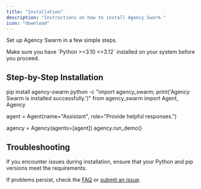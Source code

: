 ```yaml
---
title: "Installation"
description: "Instructions on how to install Agency Swarm."
icon: "download"
---
```


Set up Agency Swarm in a few simple steps.

<Tip>
    Make sure you have `Python >=3.10 <=3.12` installed on your system before you proceed.
</Tip>

## Step-by-Step Installation

<Steps>

<Step title="1. Install via pip" icon="download" iconType="solid">

<CodeBlock language="bash">
pip install agency-swarm
</CodeBlock>
</Step>

<Step title="2. Verify the Installation" icon="check-circle" iconType="solid">

<CodeBlock language="bash">
python -c "import agency_swarm; print('Agency Swarm is installed successfully.')"
</CodeBlock>
</Step>

<Step title="3. Run a Demo" icon="play" iconType="solid">

<CodeBlock language="python">
from agency_swarm import Agent, Agency

agent = Agent(name="Assistant", role="Provide helpful responses.")

agency = Agency(agents=[agent])
agency.run_demo()
</CodeBlock>
</Step>

</Steps>

## Troubleshooting

<Tip>
If you encounter issues during installation, ensure that your Python and pip versions meet the requirements.
</Tip>

If problems persist, check the [FAQ](../faq/faq.md) or [submit an issue](https://github.com/VRSEN/agency-swarm/issues).

